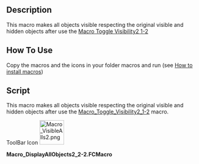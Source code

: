 <languages/>
<translate>
<!--T:11-->
{{Macro
|Name=Macro Toggle Visibility2 2-2
|translate=Macro Toggle Visibility2 2-2
|Icon=Macro_VisibleAlls2.png
|Description={{ColoredParagraph|DarkRed|Yellow|This macro must be used with '''Macro_Toggle_Visibility2_1-2'''}}<br/>This macro makes all objects visible respecting the original visible and hidden objects after use the [[Macro_Toggle_Visibility2_1-2|Macro Toggle Visibility2 1-2]]
|Author=openfablab
|Version=00.02b
|Date=2017-07-27
|FCVersion=All
|Download=[https://wiki.freecad.org/images/e/ec/Macro_VisibleAlls2.png ToolBar Icon]
|SeeAlso=[[Macro_Toggle_Visibility2_1-2|Macro Toggle Visibility2 1-2]]<br/>[[Macro_Toggle_Visibility|Macro Toggle Visibility]]
}}

<!--T:1-->
==Description==
{{ColoredText|This macro must be used with '''[[Macro_Toggle_Visibility2_1-2|Macro Toggle Visibility2 1-2]]'''}}

<!--T:13-->
This macro makes all objects visible respecting the original visible and hidden objects after use the [[Macro_Toggle_Visibility2_1-2|Macro Toggle Visibility2 1-2]]

==How To Use== <!--T:2-->

<!--T:14-->
Copy the macros and the icons in your folder macros and run (see [[How to install macros|How to install macros]])

==Script== <!--T:6-->

<!--T:7-->
This macro makes all objects visible respecting the original visible and hidden objects after use the [[Macro_Toggle_Visibility2_1-2|Macro_Toggle_Visibility2_1-2]] macro.

</translate> 

ToolBar Icon [[File:Macro_VisibleAlls2.png|64px]]

'''Macro_DisplayAllObjects2_2-2.FCMacro'''

{{MacroCode|code=

import FreeCAD
#original name "Macro_VisibleAlls" pratical name "Macro_Toggle_Visibility2_2-2" "Macro_Toggle_Visibility2_1-2" associate with "Macro_Toggle_Visibility2_2-2"
__title__="Macro_DisplayAllObjects2_2-2"
__author__ = "openfablab"
__url__     = "https://freecad.org/index-fr.html"
__version__ = "00.00b"
__date__    = "27/07/2017"

try:
    for ShapeNameObj in FreeCAD.actual:   # displyed alls objects
        #print ShapeNameObj
        FreeCADGui.ActiveDocument.getObject(ShapeNameObj).Visibility = True
except Exception:
    None }}